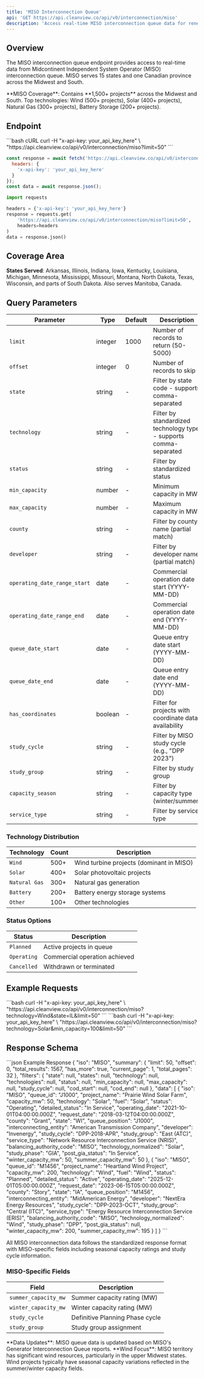 ```yaml
---
title: 'MISO Interconnection Queue'
api: 'GET https://api.cleanview.co/api/v0/interconnection/miso'
description: 'Access real-time MISO interconnection queue data for renewable energy projects'
---
```


## Overview

The MISO interconnection queue endpoint provides access to real-time data from Midcontinent Independent System Operator (MISO) interconnection queue. MISO serves 15 states and one Canadian province across the Midwest and South.

<Note>
**MISO Coverage**: Contains **1,500+ projects** across the Midwest and South. Top technologies: Wind (500+ projects), Solar (400+ projects), Natural Gas (300+ projects), Battery Storage (200+ projects).
</Note>

## Endpoint

<CodeGroup>
```bash cURL
curl -H "x-api-key: your_api_key_here" \
  "https://api.cleanview.co/api/v0/interconnection/miso?limit=50"
```

```javascript JavaScript
const response = await fetch('https://api.cleanview.co/api/v0/interconnection/miso?limit=50', {
  headers: {
    'x-api-key': 'your_api_key_here'
  }
});
const data = await response.json();
```

```python Python
import requests

headers = {'x-api-key': 'your_api_key_here'}
response = requests.get(
    'https://api.cleanview.co/api/v0/interconnection/miso?limit=50',
    headers=headers
)
data = response.json()
```
</CodeGroup>

## Coverage Area

**States Served**: Arkansas, Illinois, Indiana, Iowa, Kentucky, Louisiana, Michigan, Minnesota, Mississippi, Missouri, Montana, North Dakota, Texas, Wisconsin, and parts of South Dakota. Also serves Manitoba, Canada.

## Query Parameters

| Parameter | Type | Default | Description |
|-----------|------|---------|-------------|
| `limit` | integer | 1000 | Number of records to return (50-5000) |
| `offset` | integer | 0 | Number of records to skip |
| `state` | string | - | Filter by state code - supports comma-separated |
| `technology` | string | - | Filter by standardized technology type - supports comma-separated |
| `status` | string | - | Filter by standardized status |
| `min_capacity` | number | - | Minimum capacity in MW |
| `max_capacity` | number | - | Maximum capacity in MW |
| `county` | string | - | Filter by county name (partial match) |
| `developer` | string | - | Filter by developer name (partial match) |
| `operating_date_range_start` | date | - | Commercial operation date start (YYYY-MM-DD) |
| `operating_date_range_end` | date | - | Commercial operation date end (YYYY-MM-DD) |
| `queue_date_start` | date | - | Queue entry date start (YYYY-MM-DD) |
| `queue_date_end` | date | - | Queue entry date end (YYYY-MM-DD) |
| `has_coordinates` | boolean | - | Filter for projects with coordinate data availability |
| `study_cycle` | string | - | Filter by MISO study cycle (e.g., "DPP 2023") |
| `study_group` | string | - | Filter by study group |
| `capacity_season` | string | - | Filter by capacity type (winter/summer) |
| `service_type` | string | - | Filter by service type |

### Technology Distribution

| Technology | Count | Description |
|------------|-------|-------------|
| `Wind` | 500+ | Wind turbine projects (dominant in MISO) |
| `Solar` | 400+ | Solar photovoltaic projects |
| `Natural Gas` | 300+ | Natural gas generation |
| `Battery` | 200+ | Battery energy storage systems |
| `Other` | 100+ | Other technologies |

### Status Options

| Status | Description |
|--------|-------------|
| `Planned` | Active projects in queue |
| `Operating` | Commercial operation achieved |
| `Cancelled` | Withdrawn or terminated |

## Example Requests

<AccordionGroup>
  <Accordion title="Get Wind Projects in Illinois">
    ```bash
    curl -H "x-api-key: your_api_key_here" \
      "https://api.cleanview.co/api/v0/interconnection/miso?technology=Wind&state=IL&limit=50"
    ```
  </Accordion>
  
  <Accordion title="Get Large Solar Projects (>100 MW)">
    ```bash
    curl -H "x-api-key: your_api_key_here" \
      "https://api.cleanview.co/api/v0/interconnection/miso?technology=Solar&min_capacity=100&limit=50"
    ```
  </Accordion>
</AccordionGroup>

## Response Schema

<ResponseExample>
```json Example Response
{
  "iso": "MISO",
  "summary": {
    "limit": 50,
    "offset": 0,
    "total_results": 1567,
    "has_more": true,
    "current_page": 1,
    "total_pages": 32
  },
  "filters": {
    "state": null,
    "states": null,
    "technology": null,
    "technologies": null,
    "status": null,
    "min_capacity": null,
    "max_capacity": null,
    "study_cycle": null,
    "cod_start": null,
    "cod_end": null
  },
  "data": [
    {
      "iso": "MISO",
      "queue_id": "J1000",
      "project_name": "Prairie Wind Solar Farm",
      "capacity_mw": 50,
      "technology": "Solar",
      "fuel": "Solar",
      "status": "Operating",
      "detailed_status": "In Service",
      "operating_date": "2021-10-01T04:00:00.000Z",
      "request_date": "2018-03-12T04:00:00.000Z",
      "county": "Grant",
      "state": "WI",
      "queue_position": "J1000",
      "interconnecting_entity": "American Transmission Company",
      "developer": "Invenergy",
      "study_cycle": "DPP-2018-APR",
      "study_group": "East (ATC)",
      "service_type": "Network Resource Interconnection Service (NRIS)",
      "balancing_authority_code": "MISO",
      "technology_normalized": "Solar",
      "study_phase": "GIA",
      "post_gia_status": "In Service",
      "winter_capacity_mw": 50,
      "summer_capacity_mw": 50
    },
    {
      "iso": "MISO",
      "queue_id": "M1456",
      "project_name": "Heartland Wind Project",
      "capacity_mw": 200,
      "technology": "Wind",
      "fuel": "Wind",
      "status": "Planned",
      "detailed_status": "Active",
      "operating_date": "2025-12-01T05:00:00.000Z",
      "request_date": "2023-06-15T05:00:00.000Z",
      "county": "Story",
      "state": "IA",
      "queue_position": "M1456",
      "interconnecting_entity": "MidAmerican Energy",
      "developer": "NextEra Energy Resources",
      "study_cycle": "DPP-2023-OCT",
      "study_group": "Central (ITC)",
      "service_type": "Energy Resource Interconnection Service (ERIS)",
      "balancing_authority_code": "MISO",
      "technology_normalized": "Wind",
      "study_phase": "DPP",
      "post_gia_status": null,
      "winter_capacity_mw": 200,
      "summer_capacity_mw": 195
    }
  ]
}
```
</ResponseExample>

All MISO interconnection data follows the standardized response format with MISO-specific fields including seasonal capacity ratings and study cycle information.

### MISO-Specific Fields

| Field | Description |
|-------|-------------|
| `summer_capacity_mw` | Summer capacity rating (MW) |
| `winter_capacity_mw` | Winter capacity rating (MW) |
| `study_cycle` | Definitive Planning Phase cycle |
| `study_group` | Study group assignment |

<Note>
**Data Updates**: MISO queue data is updated based on MISO's Generator Interconnection Queue reports.
</Note>

<Info>
**Wind Focus**: MISO territory has significant wind resources, particularly in the upper Midwest states. Wind projects typically have seasonal capacity variations reflected in the summer/winter capacity fields.
</Info>